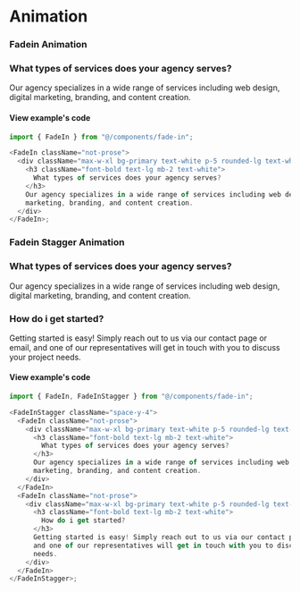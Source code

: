 
# Animation

### Fadein Animation

<FadeIn className="not-prose">
  <div className="max-w-xl bg-primary text-white p-5 rounded-lg text-white/80 text-[15px] leading-7">
    <h3 className="font-bold text-base mb-2 text-white">
      What types of services does your agency serves?
    </h3>
    Our agency specializes in a wide range of services including web design, digital
    marketing, branding, and content creation.
  </div>
</FadeIn>

#### View example's code

```js
import { FadeIn } from "@/components/fade-in";

<FadeIn className="not-prose">
  <div className="max-w-xl bg-primary text-white p-5 rounded-lg text-white/80">
    <h3 className="font-bold text-lg mb-2 text-white">
      What types of services does your agency serves?
    </h3>
    Our agency specializes in a wide range of services including web design, digital
    marketing, branding, and content creation.
  </div>
</FadeIn>;
```

### Fadein Stagger Animation

<FadeInStagger className="space-y-4">
  <FadeIn className="not-prose">
    <div className="max-w-xl bg-primary text-white p-5 rounded-lg text-white/80 text-[15px] leading-7">
      <h3 className="font-bold text-base mb-2 text-white">
        What types of services does your agency serves?
      </h3>
      Our agency specializes in a wide range of services including web design, digital
      marketing, branding, and content creation.
    </div>
  </FadeIn>
  <FadeIn className="not-prose">
    <div className="max-w-xl bg-primary text-white p-5 rounded-lg text-white/80">
      <h3 className="font-bold text-base mb-2 text-white text-[15px] leading-7">
        How do i get started?
      </h3>
      Getting started is easy! Simply reach out to us via our contact page or email,
      and one of our representatives will get in touch with you to discuss your project
      needs.
    </div>
  </FadeIn>
</FadeInStagger>

#### View example's code

```js
import { FadeIn, FadeInStagger } from "@/components/fade-in";

<FadeInStagger className="space-y-4">
  <FadeIn className="not-prose">
    <div className="max-w-xl bg-primary text-white p-5 rounded-lg text-white/80">
      <h3 className="font-bold text-lg mb-2 text-white">
        What types of services does your agency serves?
      </h3>
      Our agency specializes in a wide range of services including web design, digital
      marketing, branding, and content creation.
    </div>
  </FadeIn>
  <FadeIn className="not-prose">
    <div className="max-w-xl bg-primary text-white p-5 rounded-lg text-white/80">
      <h3 className="font-bold text-lg mb-2 text-white">
        How do i get started?
      </h3>
      Getting started is easy! Simply reach out to us via our contact page or email,
      and one of our representatives will get in touch with you to discuss your project
      needs.
    </div>
  </FadeIn>
</FadeInStagger>;
```
